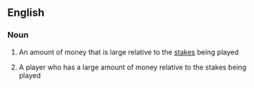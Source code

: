 ==English==

===Noun===
{{en-noun|sg=[[deep]] [[stack]]}}

#{{poker}} An amount of money that is large relative to the [[stakes]] being played
#{{poker}} A player who has a large amount of money relative to the stakes being played